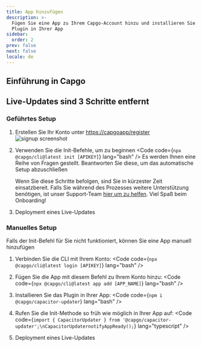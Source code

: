 ```yaml
---
title: App hinzufügen
description: >-
  Fügen Sie eine App zu Ihrem Capgo-Account hinzu und installieren Sie das
  Plugin in Ihrer App
sidebar:
  order: 2
prev: false
next: false
locale: de
---
```



## Einführung in Capgo
<YouTube id="NzXXKoyhTIo" title="Capgo in 15 min" />

## Live-Updates sind 3 Schritte entfernt

### Geführtes Setup

<Steps>

1. Erstellen Sie Ihr Konto unter [https://capgoapp/register](https://capgoapp/register)
![signup screenshot](/signupwebp "signup screenshot")

2. Verwenden Sie die Init-Befehle, um zu beginnen <Code code={`npx @capgo/cli@latest init [APIKEY]`} lang="bash" /> Es werden Ihnen eine Reihe von Fragen gestellt. Beantworten Sie diese, um das automatische Setup abzuschließen<Aside type="tip">Wenn Sie diese Schritte befolgen, sind Sie in kürzester Zeit einsatzbereit. Falls Sie während des Prozesses weitere Unterstützung benötigen, ist unser Support-Team [hier um zu helfen](mailto:support@capgoapp). Viel Spaß beim Onboarding!</Aside>

3. Deployment eines Live-Updates <LinkCard href="/docs/getting-started/deploy/" title="Deploy a live update" description="Erfahren Sie, wie Sie ein Live-Update für Ihre App bereitstellen" />

</Steps>

### Manuelles Setup

Falls der Init-Befehl für Sie nicht funktioniert, können Sie eine App manuell hinzufügen

<Steps>

1. Verbinden Sie die CLI mit Ihrem Konto: <Code code={`npx @capgo/cli@latest login [APIKEY]`} lang="bash" />

2. Fügen Sie die App mit diesem Befehl zu Ihrem Konto hinzu: <Code code={`npx @capgo/cli@latest app add [APP_NAME]`} lang="bash" />

3. Installieren Sie das Plugin in Ihrer App: <Code code={`npm i @capgo/capacitor-updater`} lang="bash" />

4. Rufen Sie die Init-Methode so früh wie möglich in Ihrer App auf: <Code code={`import { CapacitorUpdater } from '@capgo/capacitor-updater';\nCapacitorUpdaternotifyAppReady();`} lang="typescript" />

5. Deployment eines Live-Updates <LinkCard href="/docs/getting-started/deploy/" title="Deploy a live update" description="Erfahren Sie, wie Sie ein Live-Update für Ihre App bereitstellen" />

</Steps>